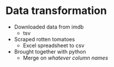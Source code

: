 # Data transformation
* Downloaded data from imdb
  * tsv
* Scraped rotten tomatoes
  * Excel spreadsheet to csv
* Brought together with python
  * Merge on *whatever column names*
